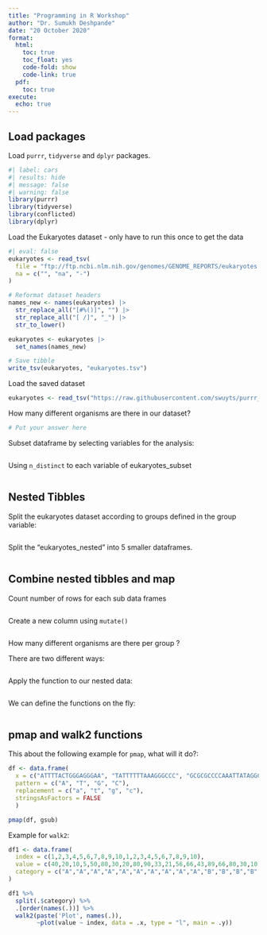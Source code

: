 ```yaml
---
title: "Programming in R Workshop"
author: "Dr. Sumukh Deshpande"
date: "20 October 2020"
format:
  html:
    toc: true
    toc_float: yes
    code-fold: show
    code-link: true
  pdf:
    toc: true
execute: 
  echo: true
---
```


## Load packages

Load `purrr`, `tidyverse` and `dplyr` packages.

```r
#| label: cars
#| results: hide
#| message: false
#| warning: false
library(purrr)
library(tidyverse)
library(conflicted)
library(dplyr)
```

Load the Eukaryotes dataset - only have to run this once to get the data

```r
#| eval: false
eukaryotes <- read_tsv(
  file = "ftp://ftp.ncbi.nlm.nih.gov/genomes/GENOME_REPORTS/eukaryotes.txt", 
  na = c("", "na", "-")
)

# Reformat dataset headers
names_new <- names(eukaryotes) |> 
  str_replace_all("[#%()]", "") |> 
  str_replace_all("[ /]", "_") |>
  str_to_lower()

eukaryotes <- eukaryotes |> 
  set_names(names_new)

# Save tibble
write_tsv(eukaryotes, "eukaryotes.tsv")
```

Load the saved dataset

```r
eukaryotes <- read_tsv("https://raw.githubusercontent.com/swuyts/purrr_tutorial/master/data/eukaryotes.tsv")
```

How many different organisms are there in our dataset?

```r
# Put your answer here
```

Subset dataframe by selecting variables for the analysis:

```r
```

Using `n_distinct` to each variable of eukaryotes_subset

```r
```

## Nested Tibbles

Split the eukaryotes dataset according to groups defined in the group variable:

```r
```

Split the "eukaryotes_nested" into 5 smaller dataframes.

```r
```

## Combine nested tibbles and map

Count number of rows for each sub data frames

```r
```

Create a new column using `mutate()`

```r
```

How many different organisms are there per group ? 

There are two different ways:

```r
```

Apply the function to our nested data:

```r
```

We can define the functions on the fly:

```r
```

## pmap and walk2 functions

This about the following example for `pmap`, what will it do?:

```r
df <- data.frame(
  x = c("ATTTTACTGGGAGGGAA", "TATTTTTTAAAGGGCCC", "GCGCGCCCCAAATTATAGGC", "TGCCACATTTTATCCGCGCA"),
  pattern = c("A", "T", "G", "C"),
  replacement = c("a", "t", "g", "c"),
  stringsAsFactors = FALSE
  )

pmap(df, gsub)
```

Example for `walk2`:

```r
df1 <- data.frame(
  index = c(1,2,3,4,5,6,7,8,9,10,1,2,3,4,5,6,7,8,9,10),
  value = c(40,20,10,5,50,80,30,20,80,90,33,21,56,66,43,89,66,80,30,10),
  category = c("A","A","A","A","A","A","A","A","A","A","B","B","B","B","B","B","B","B","B","B")
)

df1 %>%
  split(.$category) %>%
  .[order(names(.))] %>%
  walk2(paste('Plot', names(.)), 
        ~plot(value ~ index, data = .x, type = "l", main = .y))

```